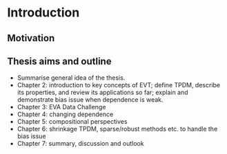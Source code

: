 # Introduction

## Motivation

## Thesis aims and outline

- Summarise general idea of the thesis.
- Chapter 2: introduction to key concepts of EVT; define TPDM, describe its properties, and review its applications so far; explain and demonstrate bias issue when dependence is weak. 
- Chapter 3: EVA Data Challenge
- Chapter 4: changing dependence
- Chapter 5: compositional perspectives
- Chapter 6: shrinkage TPDM, sparse/robust methods etc. to handle the bias issue
- Chapter 7: summary, discussion and outlook
